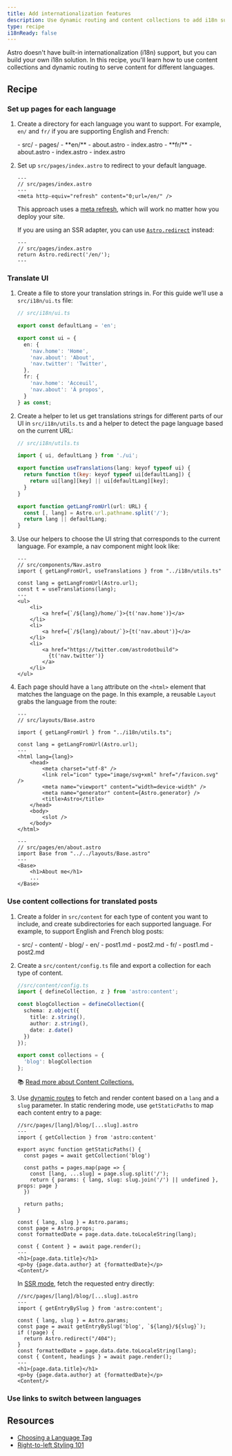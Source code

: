 ```yaml
---
title: Add internationalization features 
description: Use dynamic routing and content collections to add i18n support to your Astro site.
type: recipe
i18nReady: false
---
```


Astro doesn't have built-in internationalization (i18n) support, but you can build your own i18n solution. In this recipe, you'll learn how to use content collections and dynamic routing to serve content for different languages.

## Recipe

### Set up pages for each language

1. Create a directory for each language you want to support. For example, `en/` and `fr/` if you are supporting English and French:

    <FileTree>
    - src/
      - pages/
        - **en/**
          - about.astro
          - index.astro
        - **fr/**
          - about.astro
          - index.astro
        - index.astro
    </FileTree>

    
2. Set up `src/pages/index.astro` to redirect to your default language.

    ```astro
    ---
    // src/pages/index.astro
    ---
    <meta http-equiv="refresh" content="0;url=/en/" />
    ```

    This approach uses a [meta refresh](https://en.wikipedia.org/wiki/Meta_refresh), which will work no matter how you deploy your site.
    
    If you are using an SSR adapter, you can use [`Astro.redirect`](/en/guides/server-side-rendering/#astroredirect) instead:

    ```astro
    ---
    // src/pages/index.astro
    return Astro.redirect('/en/');
    ---
    ```
    

### Translate UI

1. Create a file to store your translation strings in. For this guide we’ll use a `src/i18n/ui.ts` file:

    ```ts
    // src/i18n/ui.ts
    
    export const defaultLang = 'en';
    
    export const ui = {
      en: {
        'nav.home': 'Home',
        'nav.about': 'About',
        'nav.twitter': 'Twitter',
      },
      fr: {
        'nav.home': 'Acceuil',
        'nav.about': 'À propos',
      }
    } as const;
    ```
    
2. Create a helper to let us get translations strings for different parts of our UI in `src/i18n/utils.ts` and a helper to detect the page language based on the current URL:

    ```js
    // src/i18n/utils.ts
    
    import { ui, defaultLang } from './ui';
    
    export function useTranslations(lang: keyof typeof ui) {
      return function t(key: keyof typeof ui[defaultLang]) {
        return ui[lang][key] || ui[defaultLang][key];
      }
    }
    
    export function getLangFromUrl(url: URL) {
      const [, lang] = Astro.url.pathname.split('/');
      return lang || defaultLang;
    }
    ```
    
3. Use our helpers to choose the UI string that corresponds to the current language. For example, a nav component might look like:

    ```astro 
    ---
    // src/components/Nav.astro
    import { getLangFromUrl, useTranslations } from "../i18n/utils.ts"
    
    const lang = getLangFromUrl(Astro.url);
    const t = useTranslations(lang);
    ---
    <ul>
        <li>
            <a href={`/${lang}/home/`}>{t('nav.home')}</a>
        </li>
        <li>
            <a href={`/${lang}/about/`}>{t('nav.about')}</a>
        </li>
        <li>
            <a href="https://twitter.com/astrodotbuild">
              {t('nav.twitter')}
            </a>
        </li>
    </ul>
    ```

4. Each page should have a `lang` attribute on the `<html>` element that matches the language on the page. In this example, a reusable `Layout` grabs the language from the route:

    ```astro
    ---
    // src/layouts/Base.astro
    
    import { getLangFromUrl } from "../i18n/utils.ts";
    
    const lang = getLangFromUrl(Astro.url);
    ---
    <html lang={lang}>
        <head>
            <meta charset="utf-8" />
            <link rel="icon" type="image/svg+xml" href="/favicon.svg" />
            <meta name="viewport" content="width=device-width" />
            <meta name="generator" content={Astro.generator} />
            <title>Astro</title>
        </head>
        <body>
            <slot />
        </body>
    </html>
    ```
    
    ```astro
    ---
    // src/pages/en/about.astro
    import Base from "../../layouts/Base.astro"
    ---
    <Base>
        <h1>About me</h1>
        ...
    </Base>
    ```

### Use content collections for translated posts

1. Create a folder in `src/content` for each type of content you want to include, and create subdirectories for each supported language. For example, to support English and French blog posts:

    <FileTree>
    - src/
      - content/
          - blog/
            - en/
                - post1.md
                - post2.md
            - fr/
              - post1.md
              - post2.md
    </FileTree>

2. Create a `src/content/config.ts` file and export a collection for each type of content.

    ```ts
    //src/content/config.ts
    import { defineCollection, z } from 'astro:content';

    const blogCollection = defineCollection({
      schema: z.object({
        title: z.string(),
        author: z.string(),
        date: z.date()
      })
    });

    export const collections = {
      'blog': blogCollection
    };

    ```
    📚 [Read more about Content Collections.](/en/guides/content-collections/)

3. Use [dynamic routes](/en/core-concepts/routing/#dynamic-routes) to fetch and render content based on a `lang` and a `slug` parameter. In static rendering mode, use `getStaticPaths` to map each content entry to a page:
    ```astro
    //src/pages/[lang]/blog/[...slug].astro
    ---
    import { getCollection } from 'astro:content'

    export async function getStaticPaths() {
      const pages = await getCollection('blog')

      const paths = pages.map(page => {
        const [lang, ...slug] = page.slug.split('/');
        return { params: { lang, slug: slug.join('/') || undefined }, props: page }
      })

      return paths;
    }

    const { lang, slug } = Astro.params;
    const page = Astro.props;
    const formattedDate = page.data.date.toLocaleString(lang);

    const { Content } = await page.render();
    ---
    <h1>{page.data.title}</h1>
    <p>by {page.data.author} at {formattedDate}</p>
    <Content/>
    ```
    
    In [SSR mode](/en/guides/server-side-rendering/), fetch the requested entry directly:

    ```astro
    //src/pages/[lang]/blog/[...slug].astro
    ---
    import { getEntryBySlug } from 'astro:content';
    
    const { lang, slug } = Astro.params;
    const page = await getEntryBySlug('blog', `${lang}/${slug}`);
    if (!page) {
      return Astro.redirect("/404");
    }
    const formattedDate = page.data.date.toLocaleString(lang);
    const { Content, headings } = await page.render();
    ---
    <h1>{page.data.title}</h1>
    <p>by {page.data.author} at {formattedDate}</p>
    <Content/>
    ```

### Use links to switch between languages

## Resources
- [Choosing a Language Tag](https://www.w3.org/International/questions/qa-choosing-language-tags)
- [Right-to-left Styling 101](https://rtlstyling.com/)
